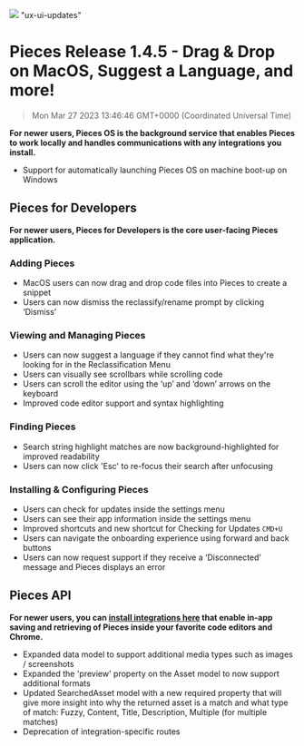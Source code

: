 ![](https://uploads-ssl.webflow.com/6143afec68f555387049efb3/630d26192d137a83729ae7a9_ezgif_com-gif-maker4_8a3a27256583301c5cb28157859e9b5f_2000.png)
"ux-ui-updates"
# Pieces Release 1.4.5 - Drag & Drop on MacOS, Suggest a Language, and more!
> Mon Mar 27 2023 13:46:46 GMT+0000 (Coordinated Universal Time)

**For newer users, Pieces OS is the background service that enables Pieces to work locally and handles communications with any integrations you install.**
- Support for automatically launching Pieces OS on machine boot-up on Windows

## Pieces for Developers
**For newer users, Pieces for Developers is the core user-facing Pieces application.**

### Adding Pieces
- MacOS users can now drag and drop code files into Pieces to create a snippet
- Users can now dismiss the reclassify/rename prompt by clicking ‘Dismiss’

### Viewing and Managing Pieces
- Users can now suggest a language if they cannot find what they're looking for in the Reclassification Menu
- Users can visually see scrollbars while scrolling code
- Users can scroll the editor using the ‘up’ and ‘down’ arrows on the keyboard
- Improved code editor support and syntax highlighting

### Finding Pieces
- Search string highlight matches are now background-highlighted for improved readability
- Users can now click 'Esc' to re-focus their search after unfocusing

### Installing & Configuring Pieces
- Users can check for updates inside the settings menu
- Users can see their app information inside the settings menu
- Improved shortcuts and new shortcut for Checking for Updates ```CMD+U```
- Users can navigate the onboarding experience using forward and back buttons
- Users can now request support if they receive a ‘Disconnected’ message and Pieces displays an error

## Pieces API
**For newer users, you can <a href="http://code.pieces.app/integrations" target="_blank" rel="noopener noreferrer">install integrations here</a> that enable in-app saving and retrieving of Pieces inside your favorite code editors and Chrome.**
- Expanded data model to support additional media types such as images / screenshots
- Expanded the 'preview' property on the Asset model to now support additional formats
- Updated SearchedAsset model with a new required property that will give more insight into why the returned asset is a match and what type of match: Fuzzy, Content, Title, Description, Multiple (for multiple matches)
- Deprecation of integration-specific routes
